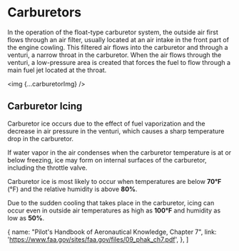 

# Carburetors

In the operation of the float-type carburetor system, the outside air first
flows through an air filter, usually located at an air intake in the front part
of the engine cowling. This filtered air flows into the carburetor and through a
venturi, a narrow throat in the carburetor. When the air flows through the
venturi, a low-pressure area is created that forces the fuel to flow through a
main fuel jet located at the throat.

<img {...carburetorImg} />

## Carburetor Icing

Carburetor ice occurs due to the effect of fuel vaporization and the decrease in
air pressure in the venturi, which causes a sharp temperature drop in the
carburetor.

If water vapor in the air condenses when the carburetor temperature is at or
below freezing, ice may form on internal surfaces of the carburetor, including
the throttle valve.

Carburetor ice is most likely to occur when temperatures are below **70&deg;F**
(°F) and the relative humidity is above **80%**.

Due to the sudden cooling that takes place in the carburetor, icing can occur
even in outside air temperatures as high as **100&deg;F** and humidity as low as
**50%**.

  {
    name: "Pilot's Handbook of Aeronautical Knowledge, Chapter 7",
    link: 'https://www.faa.gov/sites/faa.gov/files/09_phak_ch7.pdf',
  },
]
